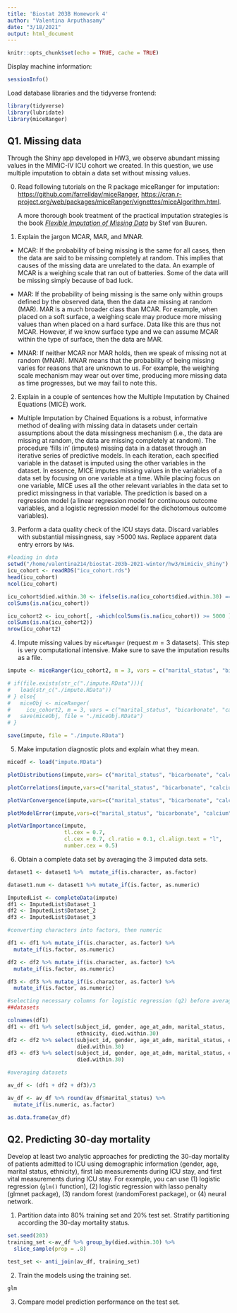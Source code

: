 ```yaml
---
title: 'Biostat 203B Homework 4'
author: "Valentina Arputhasamy"
date: "3/18/2021"
output: html_document
---
```


```r
knitr::opts_chunk$set(echo = TRUE, cache = TRUE)
```
                      
Display machine information:
```r
sessionInfo()
```
Load database libraries and the tidyverse frontend:
```r
library(tidyverse)
library(lubridate)
library(miceRanger)
```

## Q1. Missing data

Through the Shiny app developed in HW3, we observe abundant missing values in the MIMIC-IV ICU cohort we created. In this question, we use multiple imputation to obtain a data set without missing values.

0. Read following tutorials on the R package miceRanger for imputation: <https://github.com/farrellday/miceRanger>, <https://cran.r-project.org/web/packages/miceRanger/vignettes/miceAlgorithm.html>.

    A more thorough book treatment of the practical imputation strategies is the book [*_Flexible Imputation of Missing Data_*](https://stefvanbuuren.name/fimd/) by Stef van Buuren. 

1. Explain the jargon MCAR, MAR, and MNAR.

- MCAR: If the probability of being missing is the same for all cases, then the data are said to be missing completely at random. This implies that causes of the missing data are unrelated to the data. An example of MCAR is a weighing scale that ran out of batteries. Some of the data will be missing simply because of bad luck.

- MAR: If the probability of being missing is the same only within groups defined by the observed data, then the data are missing at random (MAR). MAR is a much broader class than MCAR. For example, when placed on a soft surface, a weighing scale may produce more missing values than when placed on a hard surface. Data like this are thus not MCAR. However, if we know surface type and we can assume MCAR within the type of surface, then the data are MAR.

- MNAR: If neither MCAR nor MAR holds, then we speak of missing not at random (MNAR). MNAR means that the probability of being missing varies for reasons that are unknown to us. For example, the weighing scale mechanism may wear out over time, producing more missing data as time progresses, but we may fail to note this. 

2. Explain in a couple of sentences how the Multiple Imputation by Chained Equations (MICE) work.

- Multiple Imputation by Chained Equations is a robust, informative method of dealing with missing data in datasets under certain assumptions about the data missingness mechanism (i.e., the data are missing at random, the data are missing completely at random). The procedure ‘fills in’ (imputes) missing data in a dataset through an iterative series of predictive models. In each iteration, each specified variable in the dataset is imputed using the other variables in the dataset. In essence, MICE imputes missing values in the variables of a data set by focusing on one variable at a time. While placing focus on one variable, MICE uses all the other relevant variables in the data set to predict missingness in that variable. The prediction is based on a regression model (a linear regression model for continuous outcome variables, and a logistic regression model for the dichotomous outcome variables).


3. Perform a data quality check of the ICU stays data. Discard variables with substantial missingness, say >5000 `NA`s. Replace apparent data entry errors by `NA`s.

```r
#loading in data
setwd("/home/valentina214/biostat-203b-2021-winter/hw3/mimiciv_shiny")
icu_cohort <- readRDS("icu_cohort.rds")
head(icu_cohort)
ncol(icu_cohort)
```

```r
icu_cohort$died.within.30 <- ifelse(is.na(icu_cohort$died.within.30) == TRUE, 0, 1)
colSums(is.na(icu_cohort))

icu_cohort2 <- icu_cohort[, -which(colSums(is.na(icu_cohort)) >= 5000 )]
colSums(is.na(icu_cohort2))
nrow(icu_cohort2)
```



4. Impute missing values by `miceRanger` (request $m=3$ datasets). This step is very computational intensive. Make sure to save the imputation results as a file.

```r
impute <- miceRanger(icu_cohort2, m = 3, vars = c("marital_status", "bicarbonate", "calcium", "chloride", "creatinine", "glucose", "magnesium", "potassium", "sodium", "hematocrit", "wbc", "heart_rate", "non_invasive_blood_pressure_systolic", "non_invasive_blood_pressure_mean", "respiratory_rate", "temperature_fahrenheit"), max.depth = 10, returnModels = TRUE) 

# if(file.exists(str_c("./impute.RData"))){
#   load(str_c("./impute.RData"))
# } else{
#   miceObj <- miceRanger(
#     icu_cohort2, m = 3, vars = c("marital_status", "bicarbonate", "calcium", "chloride", "creatinine", "glucose", "magnesium", "potassium", "sodium", "hematocrit", "wbc", "heart_rate", "non_invasive_blood_pressure_systolic", "non_invasive_blood_pressure_mean", "respiratory_rate", "temperature_fahrenheit"), max.depth = 10, returnModels = T, verbose = F)
#   save(miceObj, file = "./miceObj.RData")
# }
```

```r
save(impute, file = "./impute.RData")
```


5. Make imputation diagnostic plots and explain what they mean.

```r
micedf <- load("impute.RData")
```

```r
plotDistributions(impute,vars= c("marital_status", "bicarbonate", "calcium", "chloride", "creatinine", "glucose", "magnesium", "potassium", "sodium", "hematocrit", "wbc", "heart_rate", "non_invasive_blood_pressure_systolic", "non_invasive_blood_pressure_mean", "respiratory_rate", "temperature_fahrenheit"))
```

```r
plotCorrelations(impute,vars=c("marital_status", "bicarbonate", "calcium", "chloride", "creatinine", "glucose", "magnesium", "potassium", "sodium", "hematocrit", "wbc", "heart_rate", "non_invasive_blood_pressure_systolic", "non_invasive_blood_pressure_mean", "respiratory_rate", "temperature_fahrenheit"))
```

```r
plotVarConvergence(impute,vars=c("marital_status", "bicarbonate", "calcium", "chloride", "creatinine", "glucose", "magnesium", "potassium", "sodium", "hematocrit", "wbc", "heart_rate", "non_invasive_blood_pressure_systolic", "non_invasive_blood_pressure_mean", "respiratory_rate", "temperature_fahrenheit"))
```

```r
plotModelError(impute,vars=c("marital_status", "bicarbonate", "calcium", "chloride", "creatinine", "glucose", "magnesium", "potassium", "sodium", "hematocrit", "wbc", "heart_rate", "non_invasive_blood_pressure_systolic", "non_invasive_blood_pressure_mean", "respiratory_rate", "temperature_fahrenheit"))
```

```r
plotVarImportance(impute, 
                  tl.cex = 0.7, 
                  cl.cex = 0.7, cl.ratio = 0.1, cl.align.text = "l", 
                  number.cex = 0.5)
```

6. Obtain a complete data set by averaging the 3 imputed data sets.

```r
dataset1 <- dataset1 %>%  mutate_if(is.character, as.factor) 

dataset1.num <- dataset1 %>% mutate_if(is.factor, as.numeric)
```


```r
ImputedList <- completeData(impute)
df1 <- ImputedList$Dataset_1
df2 <- ImputedList$Dataset_2
df3 <- ImputedList$Dataset_3

#converting characters into factors, then numeric

df1 <- df1 %>% mutate_if(is.character, as.factor) %>% 
  mutate_if(is.factor, as.numeric) 

df2 <- df2 %>% mutate_if(is.character, as.factor) %>% 
  mutate_if(is.factor, as.numeric) 

df3 <- df3 %>% mutate_if(is.character, as.factor) %>% 
  mutate_if(is.factor, as.numeric) 

#selecting necessary columns for logistic regression (q2) before averaging 
##datasets

colnames(df1)
df1 <- df1 %>% select(subject_id, gender, age_at_adm, marital_status, 
                      ethnicity, died.within.30)
df2 <- df2 %>% select(subject_id, gender, age_at_adm, marital_status, ethnicity, 
                      died.within.30)
df3 <- df3 %>% select(subject_id, gender, age_at_adm, marital_status, ethnicity, 
                      died.within.30)

#averaging datasets

av_df <- (df1 + df2 + df3)/3

av_df <- av_df %>% round(av_df$marital_status) %>% 
  mutate_if(is.numeric, as.factor) 

as.data.frame(av_df)
```


## Q2. Predicting 30-day mortality

Develop at least two analytic approaches for predicting the 30-day mortality of patients admitted to ICU using demographic information (gender, age, marital status, ethnicity), first lab measurements during ICU stay, and first vital measurements during ICU stay. For example, you can use (1) logistic regression (`glm()` function), (2) logistic regression with lasso penalty (glmnet package), (3) random forest (randomForest package), or (4) neural network.

1. Partition data into 80% training set and 20% test set. Stratify partitioning according the 30-day mortality status.

```r
set.seed(203)
training_set <-av_df %>% group_by(died.within.30) %>%
  slice_sample(prop = .8)

test_set <- anti_join(av_df, training_set)
```

2. Train the models using the training set.

```r
glm
```


3. Compare model prediction performance on the test set.
